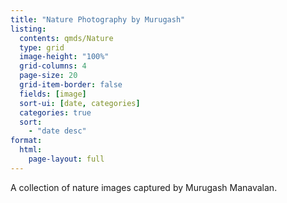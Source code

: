 ```yaml
---
title: "Nature Photography by Murugash"
listing:
  contents: qmds/Nature
  type: grid
  image-height: "100%"
  grid-columns: 4
  page-size: 20
  grid-item-border: false
  fields: [image]
  sort-ui: [date, categories]
  categories: true
  sort:
    - "date desc"
format:
  html:
    page-layout: full
---
```


A collection of nature images captured by Murugash Manavalan.
